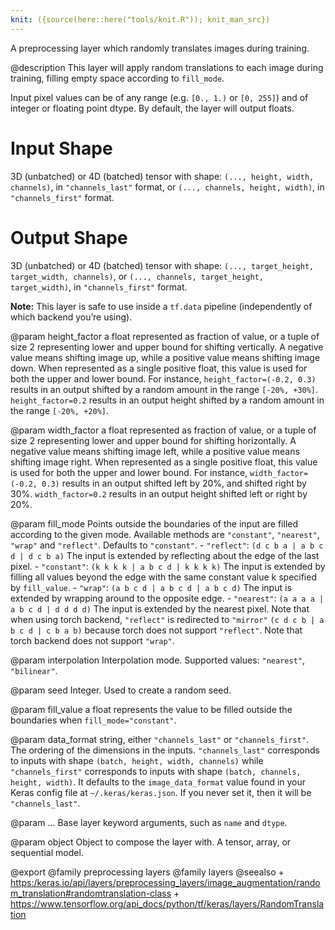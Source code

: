 ```yaml
---
knit: ({source(here::here("tools/knit.R")); knit_man_src})
---
```

A preprocessing layer which randomly translates images during training.

@description
This layer will apply random translations to each image during training,
filling empty space according to `fill_mode`.

Input pixel values can be of any range (e.g. `[0., 1.)` or `[0, 255]`) and
of integer or floating point dtype. By default, the layer will output
floats.

# Input Shape
3D (unbatched) or 4D (batched) tensor with shape:
`(..., height, width, channels)`, in `"channels_last"` format,
or `(..., channels, height, width)`, in `"channels_first"` format.

# Output Shape
3D (unbatched) or 4D (batched) tensor with shape:
    `(..., target_height, target_width, channels)`,
    or `(..., channels, target_height, target_width)`,
    in `"channels_first"` format.

**Note:** This layer is safe to use inside a `tf.data` pipeline
(independently of which backend you're using).

@param height_factor
a float represented as fraction of value, or a tuple of
size 2 representing lower and upper bound for shifting vertically. A
negative value means shifting image up, while a positive value means
shifting image down. When represented as a single positive float,
this value is used for both the upper and lower bound. For instance,
`height_factor=(-0.2, 0.3)` results in an output shifted by a random
amount in the range `[-20%, +30%]`. `height_factor=0.2` results in
an output height shifted by a random amount in the range
`[-20%, +20%]`.

@param width_factor
a float represented as fraction of value, or a tuple of
size 2 representing lower and upper bound for shifting horizontally.
A negative value means shifting image left, while a positive value
means shifting image right. When represented as a single positive
float, this value is used for both the upper and lower bound. For
instance, `width_factor=(-0.2, 0.3)` results in an output shifted
left by 20%, and shifted right by 30%. `width_factor=0.2` results
in an output height shifted left or right by 20%.

@param fill_mode
Points outside the boundaries of the input are filled
according to the given mode. Available methods are `"constant"`,
`"nearest"`, `"wrap"` and `"reflect"`. Defaults to `"constant"`.
- `"reflect"`: `(d c b a | a b c d | d c b a)`
    The input is extended by reflecting about the edge of the last
    pixel.
- `"constant"`: `(k k k k | a b c d | k k k k)`
    The input is extended by filling all values beyond
    the edge with the same constant value k specified by
    `fill_value`.
- `"wrap"`: `(a b c d | a b c d | a b c d)`
    The input is extended by wrapping around to the opposite edge.
- `"nearest"`: `(a a a a | a b c d | d d d d)`
    The input is extended by the nearest pixel.
Note that when using torch backend, `"reflect"` is redirected to
`"mirror"` `(c d c b | a b c d | c b a b)` because torch does not
support `"reflect"`.
Note that torch backend does not support `"wrap"`.

@param interpolation
Interpolation mode. Supported values: `"nearest"`,
`"bilinear"`.

@param seed
Integer. Used to create a random seed.

@param fill_value
a float represents the value to be filled outside the
boundaries when `fill_mode="constant"`.

@param data_format
string, either `"channels_last"` or `"channels_first"`.
The ordering of the dimensions in the inputs. `"channels_last"`
corresponds to inputs with shape `(batch, height, width, channels)`
while `"channels_first"` corresponds to inputs with shape
`(batch, channels, height, width)`. It defaults to the
`image_data_format` value found in your Keras config file at
`~/.keras/keras.json`. If you never set it, then it will be
`"channels_last"`.

@param ...
Base layer keyword arguments, such as `name` and `dtype`.

@param object
Object to compose the layer with. A tensor, array, or sequential model.

@export
@family preprocessing layers
@family layers
@seealso
+ <https:/keras.io/api/layers/preprocessing_layers/image_augmentation/random_translation#randomtranslation-class>
+ <https://www.tensorflow.org/api_docs/python/tf/keras/layers/RandomTranslation>
